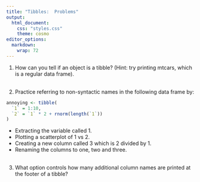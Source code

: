 ```yaml
---
title: "Tibbles:  Problems"
output:
  html_document:
    css: "styles.css"
    theme: cosmo
editor_options: 
  markdown: 
    wrap: 72
---
```


```{=html}
<style>
.list-group-item.active, .list-group-item.active:focus, .list-group-item.active:hover {
    background-color: #a6873b;
    color: black;
    font-weight: bold;
}
</style>
```
```{=html}
<style>
  .nav-pills>li>a:hover, .nav-pills>li>a:focus, .nav-pills>li.active>a,     .nav-pills>li.active>a:hover, .nav-pills>li.active>a:focus{
     background-color: #a6873b;
     font-weight: bold;
          color: black;
     }
</style>
```
```{=html}
<style>
  .nav-pills>li>a {
     color: black;
     }
</style>
```
```{=html}
<style>
  a {
     color: #a6873b;
     text-decoration: none;
     }
</style>
```
```{=html}
<style>
  a:hover {
     color: #a6873b;
     font-weight: bold;
     }
</style>
```


1.  How can you tell if an object is a tibble? (Hint: try printing mtcars, which is a regular data frame). <br> <br> 

2. Practice referring to non-syntactic names in the following data frame by:
```r
annoying <- tibble(
  `1` = 1:10,
  `2` = `1` * 2 + rnorm(length(`1`))
)
```
    
  - Extracting the variable called 1.
  - Plotting a scatterplot of 1 vs 2.
  - Creating a new column called 3 which is 2 divided by 1.
  - Renaming the columns to one, two and three. <br> <br> 
3. What option controls how many additional column names are printed at the footer of a tibble? <br> <br> 
    
    